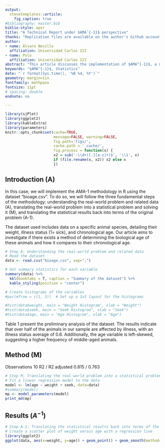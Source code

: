 ```yaml
---
output: 
  stevetemplates::article:
    fig_caption: true
#bibliography: master.bib
biblio-style: apsr
title: "A Technical Report under $AMAˆ{-1}$ perspective"
thanks: "Replication files are available on the author's Github account (https://github.com/AlvaroNovillo). **Current version**: `r format(Sys.time(), '%B %d, %Y')`; **Corresponding author**: alvanovi@ucm.es."
author:
- name: Álvaro Novillo
  affiliation: Universidad Carlos III
- name: Polo
  affiliation: Universidad Carlos III
abstract: "This article discusses the implementation of $AMA^{-1}$, a methodology that emphasizes the idea that statistics is used to solve real-world problems. The acronym $AMA^{-1}$, represents the three fundamental steps in this methodology: understanding the real-world problem and related data (A), translating the real-world problem into a statistical problem and solving it (M), and translating the statistical results back into terms of the original problem (A-1). The article presents basic aspects of each step along with an example of its implementation"
keywords: "$AMA^{-1}$, Statistics"
date: "`r format(Sys.time(), '%B %d, %Y')`"
geometry: margin=1in
fontfamily: mathpazo
fontsize: 11pt
# spacing: double
endnote: no

---
```


```r
library(sjPlot)
library(ggplot2)  
library(kableExtra)
library(parameters)
knitr::opts_chunk$set(cache=TRUE,
                      message=FALSE, warning=FALSE,
                      fig.path='figs/',
                      cache.path = '_cache/',
                      fig.process = function(x) {
                      x2 = sub('-\\d+([.][a-z]+)$', '\\1', x)
                      if (file.rename(x, x2)) x2 else x
                      })
```


## Introduction (A)
In this case, we will implement the AMA-1 methodology in R using the dataset "bioage.csv". To do so, we will follow the three fundamental steps of the methodology: understanding the real-world problem and related data (A), translating the real-world problem into a statistical problem and solving it (M), and translating the statistical results back into terms of the original problem (A-1).

The dataset used includes data on a specific animal species, detailing their weight, illness status (1= sick), and chronological age. Our article aims to investigate if there exists a method of determining the biological age of these animals and how it compares to their chronological age.

```r
# Step A: Understanding the real-world problem and related data
# Read the dataset
data <- read.csv("bioage.csv", sep=";")

# Get summary statistics for each variable
summary(data) %>%
  kbl(booktabs = T, caption = "Summary of the dataset") %>%
  kable_styling(position = "center")

# Create histograms of the variables
#par(mfrow = c(1, 3))  # Set up a 1x3 layout for the histograms

#hist(data$weight, main = "Weight Histogram", xlab = "Weight")
#hist(data$seek, main = "Seek Histogram", xlab = "Seek")
#hist(data$age, main = "Age Histogram", xlab = "Age")

```

Table 1 present the preliminary analysis of the dataset. The results indicate that over half of the animals in our sample are affected by illness, with an illness status average of 0.6. Additionally, the age variable is left-skewed, suggesting a higher frequency of middle-aged animals.


## Method (M)
Observations	10
R2 / R2 adjusted	0.815 / 0.763
```r
# Step M: Translating the real-world problem into a statistical problem and solving it
# Fit a linear regression model to the data
model <- lm(age ~ weight + seek, data=data)
#summary(model)
mp <- model_parameters(model)
print_md(mp)
```

## Results ($A^{-1}$)

```r
# Step A-1: Translating the statistical results back into terms of the original problem
# Create a scatter plot of weight versus age with a regression line
library(ggplot2)
ggplot(data, aes(x=weight, y=age)) + geom_point() + geom_smooth(method="lm")
```

